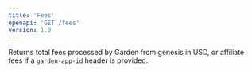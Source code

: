 ```yaml
---
title: 'Fees'
openapi: 'GET /fees'
version: 1.0
--- 
```


Returns total fees processed by Garden from genesis in USD, or affiliate fees if a `garden-app-id` header is provided.